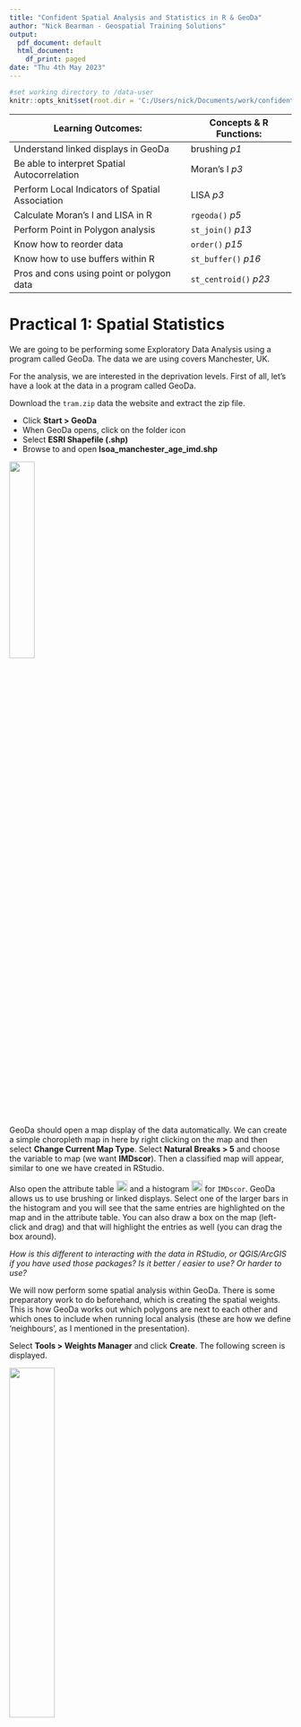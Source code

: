 ```yaml
---
title: "Confident Spatial Analysis and Statistics in R & GeoDa"
author: "Nick Bearman - Geospatial Training Solutions"
output:
  pdf_document: default
  html_document:
    df_print: paged
date: "Thu 4th May 2023"
---
```


```r
#set working directory to /data-user
knitr::opts_knit$set(root.dir = 'C:/Users/nick/Documents/work/confident-spatial-analysis/data-user')
```

Learning Outcomes: | Concepts & R Functions:  
-------- | --------  
Understand linked displays in GeoDa |  brushing *p1*  
Be able to interpret Spatial Autocorrelation | Moran's I *p3* 
Perform Local Indicators of Spatial Association | LISA *p3*  
Calculate Moran's I and LISA in R | `rgeoda()` *p5*
Perform Point in Polygon analysis | `st_join()` *p13*
Know how to reorder data | `order()` *p15*  
Know how to use buffers within R  | `st_buffer()` *p16*   
Pros and cons using point or polygon data | `st_centroid()` *p23*
<!-- Tables have a max line length, if it is too long, the table gets shrunk -->


# Practical 1: Spatial Statistics

We are going to be performing some Exploratory Data Analysis using a program called GeoDa. The data we are using covers Manchester, UK. 

For the analysis, we are interested in the deprivation levels. First of all, let's have a look at the data in a program called GeoDa.

Download the `tram.zip` data the website and extract the zip file. 

- Click **Start > GeoDa** 
- When GeoDa opens, click on the folder icon 
- Select **ESRI Shapefile (.shp)** 
- Browse to and open **lsoa_manchester_age_imd.shp** 

![](images/geoda-file-open-shape-file.png){ height=30% }



GeoDa should open a map display of the data automatically. We can create a simple choropleth map in here by right clicking on the map and then select **Change Current Map Type**. Select **Natural Breaks > 5** and choose the variable to map (we want **IMDscor**). Then a classified map will appear, similar to one we have created in RStudio. 

Also open the attribute table ![Attribute Table](images/attribute-table.png){ height=20 } and a histogram ![Histogram](images/histogram.png){ height=20 } for `IMDscor`. GeoDa allows us to use brushing or linked displays. Select one of the larger bars in the histogram and you will see that the same entries are highlighted on the map and in the attribute table. You can also draw a box on the map (left-click and drag) and that will highlight the entries as well (you can drag the box around). 

*How is this different to interacting with the data in RStudio, or QGIS/ArcGIS if you have used those packages? Is it better / easier to use? Or harder to use?*

We will now perform some spatial analysis within GeoDa. There is some preparatory work to do beforehand, which is creating the spatial weights. This is how GeoDa works out which polygons are next to each other and which ones to include when running local analysis (these are how we define 'neighbours', as I mentioned in the presentation).

Select **Tools > Weights Manager** and click **Create**.  The following screen is displayed. 

![](images/weights.png){ height=40% }

- Select **Add ID Variable...** and accept the default name.  
- You now need to choose the neighbourhood weight method.  Select **Queen contiguity** and click **Create**.  
- The neighbourhood weight matrix is saved in a file.  A suggested name is given.  This is the LSOA shape file name with a suffix of .gal.  Select **Save** and after a few seconds you should see a message **Weights file `lsoa_manchester_age_imd.gal` created successfully**.  
- Click **OK** on this window and **Close** on the Weights File Creation window. The Weights Manager window should show the details of the neighbours you have just selected. 

Click ![](images/histogram-button.png){ height=20 } and you can see how many neighbours each polygon has. In my data, five is the most common number of neighbours. Close this and open the **Connectivity Map**, which shows the neighbours for each polygon. Close this and the Weights Manager when you are happy with it. 

## Moran's I

We can now start to explore the spatial patterns of the model we want to develop.  Click on the **Space** item on the GeoDa menu.  First we are going to look at the global indicator of spatial autocorrelation.  Select the first menu item **Univariate Moran's I**.  A list of variables is displayed.  Choose the `IMDscor` variable.  Select the weights file we created earlier. 

![](images/morans-i.png){ height=40% }

A new window opens with a scatter plot of the IMDscor variable and the lagged IMDscor variable.  The lagged IMDscor variable is the value of the IMD Score for the selected neighbourhood and its neighbours as defined when we set the spatial weights.  The scatter-plot suggests a positive correlation between the variables.  This means that there is a weak positive spatial autocorrelation. It has a value of 0.253 confirming this positive spatial autocorrelation. We will now look at the local indicators of spatial association.  

## Local Indicators of Spatial Association (LISA)

- Select **Space > Univariate Local Moran's I**. 
- Select the `IMDscor` variable from the list displayed and select the weights file used earlier (it should be selected automatically). 
- A screen with three check boxes is shown.  Check all three and click **OK**.  A number of windows are produced. 
- The scatter plot is the same as we produced in the previous section. The two maps shown below are produced.  You will probably need to expand them to full screen to see the legends and patterns displayed. 

![](images/lisa.png){ height=35% }

The first map shows the extent to which neighbouring areas are clustered:  
  
- red areas are neighbourhoods with a high proportion of deprived areas surrounded by similar neighbourhoods 
- darker blue areas are neighbourhoods with a low proportion of deprived areas surrounded by similar neighbourhoods 
- lighter blue areas are neighbourhoods with a low proportion of deprived areas surrounded by neighbourhoods with a high proportion of deprived areas 
- pink areas are neighbourhoods with a high proportion of deprived areas surrounded by neighbourhoods with a low proportion of deprived areas 
- white areas are neighbourhoods where the surrounding neighbourhoods do not generate a statistically significant relationship. 

The second map shows the level of statistical significance.  The values are 0.05, 0.01 and 0.001.

We can see that areas of high and low deprivation cluster together.

Now that we have the clustering output, we can save these to the shapefile and then load them into R to map or to do other analysis. *Moving data from one GIS application to another is something that happens regularly with many of the projects I am working on!* 

Right click on the map and choose **Save Results**. Tick all three boxes (to save all of the results). This will create a new variable in the shapefile for each of the results we are saving. It should look like this:

![](images/save-lisa.png){ height=20% }

Open the attribute table within GeoDa ![](images/attribute-table.png){ height=20 } and you can see the three new variables on the right hand side of the table. Click the Save button ![](images/save.png){ height=20 } to save the updated shapefile. 

## Moran's I and LISA in R (optional exercise)

There is a library for R, that allows us to do many of the GeoDa analyses inside R. It is called `rgeoda` and more details are at: 
https://geodacenter.github.io/rgeoda/. There is also a very good tutorial at https://geodacenter.github.io/rgeoda/articles/rgeoda_tutorial.html which I'd recommend if you are interested in more details. 

To mirror the Moran's I and LISA analysis we did in GeoDa, load the libraries. Remember to install the `rgeoda` package if you need to: 

```r
library(rgeoda)
library(sf)
library(tmap)
```

Load the `lsoa_manchester_age_imd.shp` file from the `trams.zip` file:


```r
#read in shapefile
manchester_lsoa <- st_read("lsoa_manchester_age_imd.shp")
```

Calculate the spatial weights: We are using Queen weights by default, but there are also many other options. 

```r
# Calculate Spatial Weights
queen_w <- queen_weights(manchester_lsoa)
summary(queen_w)
```

If we want to, we can integrate the neighbours of a specific polygon:


```r
# To access the details of the weights: e.g. list the neighbours of a specified observation:
nbrs <- get_neighbors(queen_w, idx = 1)
cat("\nNeighbors of the 1-st observation are:", nbrs)
```

We can replicate the Moran's I scatter plot in R. As far as I can tell, this is not built into the RGeoDa library, so there is a bit of leg work to replicate it. *If you are interested in the background, have a look at https://github.com/GeoDaCenter/rgeoda/issues/41*. 

Our Moran's I scatter plot in GeoDa is the imd value on the x axis, and the lagged imd value on the Y axis. The lagged IMD value is the average value for each LSOA's neighbour, as defined using the neighbourhood tools earlier. This is termed the spatial lag (neighbourhood's average value) and we calculate this based on the weights we have just calculated:

```r
lag <- spatial_lag(queen_w, manchester_lsoa['IMDscor'])
```
```r
lag
```

`lag` is now our lagged value (Y axis). `manchester_lsoa$IMDscor` is our IMD score (X axis). 

Unfortunately they are not in the same format. The `lag` variable is a `list` and we need to make it an integer. 

```r
#unlist
lag <- as.integer(unlist(lag))
#extract data
imd <- manchester_lsoa$IMDscor
```
```r
#plot graph
plot(imd,lag)
```

In GeoDa the values are also rescaled, and we can do this with the `scale()` function:

```r
plot(scale(imd),scale(lag))
```

We also need to calculate the Moran's I value. This is the correlation between the IMD data (`imd`) and the lagged data (`lag`) multiplied by the standard diviation of the lagged data divided by the standard diviation of the imd data. 

```r
#Calculate Moran's I value
I <- cor(imd, lag) * sd(lag) / sd(imd)
```

We can then add this to the plot:
```r
plot(scale(imd),scale(lag), main = paste0("Moran's I: ",round(I,3)))
#add line
abline(0,I, col = "red")
```

We can also perform our LISA calculation. We need to extract the column we want to use (`IMDscor`) and then use that with the existing weights variable:

```r
# Calculating Local Indicators of Spatial Association–LISA
# Local Moran

manchester_IMD <- manchester_lsoa["IMDscor"]
lisa <- local_moran(queen_w, manchester_IMD)
```

This `lisa` object contains all of the results, and we can access them using a number of commands:

```r
#Get the values of the local Moran's I
lms <- lisa_values(gda_lisa = lisa)
```

```r
lms
```

```r
#get the pseudo-p values of significance of local Moran computation, the green significance map
pvals <- lisa_pvalues(lisa)
```

```r
pvals
```

```r
#get the cluster indicators of local Moran computation, the blue-red map values
cats <- lisa_clusters(lisa, cutoff = 0.05)
```

```r
cats
```

These are stored as values of `1` to `5`, accessible through:

```r
lbls <- lisa_labels(lisa)
lbls
```
*Formally, there are also values `6 Undefined` and `7 Isolated` although they are rarely used, and not present in our data for Greater Manchester.* 

We can use the `table()` command to see how many entries of each there are in the `cats` variable:

```r
table(cats)
```

We can also then map our data:

```r
#join labels on to the data
  manchester_lsoa$lisaCats <- cats

# access colours and labels
  lisa_colors <- lisa_colors(lisa)
  lisa_labels <- lisa_labels(lisa)
```
```r
#draw map
  tm_shape(manchester_lsoa) + 
    tm_polygons("lisaCats", palette = lisa_colors[1:5], labels = lisa_labels[1:5])
```

We have restricted the colours and labels to the first five (`[1:5]`) because we do not need numbers `6` and `7` for this data. 

For more information on the mapping, see the tutorial at https://geodacenter.github.io/rgeoda/articles/rgeoda_tutorial.html#exploratory-spatial-data-analysis. 

\newpage

# Practical 2: Spatial Decision Making

We are going to be looking at a range of data for the tram system in Greater Manchester using spatial joins and spatial overlays RStudio. 

Now is a good time to remind you about using scripts (i.e. make sure you use one!). It's also a good idea to use the project facility within RStudio. To do this, open RStudio, click **File > New Project...**. Then click **New Directory > Empty Project**, select a folder (e.g. Documents) and then type a new folder name where the project will be saved. Finally click **Create Project**. This will be your working directory. Projects allow RStudio to keep related files (e.g. scripts) together. 

### Plotting maps

First, we are going to plot our data. This is a quick recap from previous work, but it is worth doing. Let's load the libraries we need. 

```r
library(sf)
library(tmap)
```

We are also going to be using data from `tram.zip`. Download and extract the data into your working directory. 

Next, read in some data and plot the data.

```r
#read in data
  manchester_lsoa <- st_read("lsoa_manchester_age_imd.shp")
  
```

```r
#plot data
  qtm(manchester_lsoa)
```

Also, checkout what attributes we have in the data:

```r
  head(manchester_lsoa)
```

We have a selection of different columns here. Of particular note are the `IMDscor`, `IMDrank` and `IMDdecl` columns - containing IMD data (score, rank and decile). We also have the total number of people in each LSOA (`AllUslR`) and the population in a range of age groups. The age data we have used before - see [Introduction to Spatial Data & Using R as a GIS](https://github.com/nickbearman/intro-r-spatial-analysis) course for details.  

The IMD data is new. This is the Index of Multiple Deprivation, and consists of a measure of deprivation for each LSOA. <!-- More details on IMD --> 

*There are 3 measures in this data - the IMD score, rank and decile. We will primarily be using the score, where the area with the highest score is the most deprived (with a rank of 1 and in the first decile).*

We can map this data by adapting our mapping code:

```r
tm_shape(manchester_lsoa) +
  tm_polygons("IMDscor", title = "IMD Score", palette = "Blues", style = "jenks") +
  tm_layout(legend.title.size = 0.8)
```

Now we have a map of IMD by LSOA in Greater Manchester. 

*You may have noticed we are using the 2011 Census LSOA boundaries. This is because the IMD data (from 2019) are only available in these boundaries, they have not been updated yet for the 2021 Census LSOA boundaries. Only 3.1% of LSOA boundaries have changed between the two censuses https://www.ons.gov.uk/peoplepopulationandcommunity/healthandsocialcare/healthandwellbeing/articles/generalhealthbyagesexanddeprivationenglandandwales/census2021.*

*The next version of the IMD for England is due out in 2025 or 2026 and usually Wales, Scotland and NI follow soon after that. More details at https://ocsi.uk/2023/07/10/we-are-updating-the-english-indices-of-deprivation/ if you are interested.*

## Public Transport Services

Public transport has an important role to play in tackling deprivation. We can use RStudio to see where the trams in Manchester run and how they relate to deprived areas. 
We have a selection of tram data available in the `tram.zip` file we downloaded earlier. 
  
Load the tram line data:
  
```r
# read in tramlines
  tramlines <- st_read("Metrolink_Lines_Functional.shp")
```

The tram line data are just context for us at the moment. Have a look at them using `qtm()` and `head()` and then we can move on to the tram station data. 

We also need the tram stations, which are only available as a CSV file with Eastings and Northings:

```r
#read in CSV with tram station locations
  stations_CSV <- read.csv("TfGMMetroRailStops.csv", header = TRUE)
```

It should look like this:

```r
head(stations_CSV)
```

This data file actually contains both Railway stations and Tram stations. For this work, we only need the tram station data, so let's create a subset. Have a look at the data:

```r
View(stations_CSV)
```

`View()` is a handy function that allows us to view the data in a scrollable window. Very useful for data exploration. Note that there is a column called `NETTYP` (third from the right) which has two values - `M` for Metrolink station and `R` for railway station. 

We can use the `which()` function to select out which rows are metrolink stations:

```r
which(stations_CSV$NETTYP == "M")
```

However this just gives us a list of numbers - in fact, the index numbers. If we run `stations_CSV[92,]` it will show us just row 92, a Metrolink station called `Abraham Moss`. 

We can use this to do a subset of the data - select out these ones, and save them as a new variable:

```r
#subset out Metrolink stations
metrolink_stations_CSV <- stations_CSV[which(stations_CSV$NETTYP == "M"),]
```
```r
head(metrolink_stations_CSV)
```

We now need to convert this to a `sf` layer, like we did with the crime data in the Introduction course. 

From `head(metrolink_stations_CSV)`, we can see that the data consists of a number of columns, each with a heading. Two of these are called **GMGRFE** and **GMGRFN**. These are the columns that give the coordinates (Eastings, column ending in `E` and Northings, column ending in `N`) in the British National Grid Coordinate Reference System of each station. 

There are also other columns, with various information. At the moment, the data is just in a data frame object - not any kind of spatial object. The numbers in the columns are just numbers. R doesn't know they are coordinates (and therefore spatial data) until we explicitly tell it.

To turn it into a spatial layer, enter the following:

```r
#make as a sf layer
tram_stations <- st_as_sf(metrolink_stations_CSV, coords = c('GMGRFE', 'GMGRFN'), crs = 27700)
```

This function `st_as_sf()` is a generic function allowing us to create `sf` objects. In this case it takes the `metrolink_stations_CSV` variable, extracts the coordinates `coords = c('GMGRFE', 'GMGRFN')` and sets the CRS to British National Grid `crs = 27700`. 

Try `head(tram_stations)` to see the attribute table, similar to earlier. We can also plot the tram stations, with the tram lines for context:

```r
#plot just tram stations
tm_shape(tram_stations) +
  tm_dots(tram_stations, size = 0.1, shape = 19, col = "darkred") 
```

```r
#plot tram stations and tram lines, for context
tm_shape(tram_stations) +
  tm_dots(tram_stations, size = 0.1, shape = 19, col = "darkred") +
tm_shape(tramlines) +
  tm_lines(col = "black")
```

We can also plot the data, on top of the Greater Manchester LSOAs. We will be making use of this in the next section. 

```r
#plot tram stations and LSOAs
tm_shape(tram_stations) +
  tm_dots(tram_stations, size = 0.1, shape = 19, col = "darkred") + 
  tm_shape(manchester_lsoa) +
  tm_borders()

```

## IMD of Tram Station Catchment Areas

Now we know where the tram stations are, and we can overlay that with the LSOA data as we showed in the previous map. 

We can see what the deprivation level is at each tram station, using a point in polygon analysis. The points are the tram stations and the polygons are the LSOAs. 

```r
#spatial join
stations_in_LSOA <- st_join(tram_stations, manchester_lsoa)

#view the data
View(stations_in_LSOA)
```

At the moment, we have just picked one tram stations for each LSOA. Most LSOAs only have one tram station in them, so this isn't a problem. 

However some LSOAs will have more than one tram station in them. We can see this by counting how many tram stations are in each LSOA: 

*We will need to use the `dplyr` library for this - make sure you install it if you haven't got it already*

```r
#count stations in LSOA
library(dplyr)
stations_in_LSOA_count <- count(as_tibble(stations_in_LSOA), NAME)
```

The easiest way to view this is to open it in a `View()` tab:

```r
View(stations_in_LSOA_count)
```

We can then also sort the columns - click on the arrows by the **n** column. ![](images/arrows.png){ height=20 } You can see several LSOAs have more than one tram station within them, e.g. Manchester 054C. 

If you look for Manchester 054C in the `stations_in_LSOA` variable - again, easiest in a `View()` tab and reorder the data - then you can see the LSOA Manchester 054C is listed three times, against each tram station it is in: **Exchange Square, Market Street and Victoria**. 

We can also do this visually - which might make it easier to see what is going on. We can plot a map on one LSOA to see now many tram stations there are. 

First of all we need to know which LSOA we are interested in. R uses indexes to identify things. So we know Manchester 054C has more than one station in it. We can use `which()` to find out the index of Manchester 054C.

```r
which(manchester_lsoa$NAME == "Manchester 054C")
```
Which will tell us it is `1643`. We can then plug this into some map code:

```r
#example of LSOA with more than one tram station in
tm_shape(manchester_lsoa[1643,]) +
  tm_borders() +
  tm_shape(tram_stations) +
  tm_dots(tram_stations, size = 0.1, shape = 19, col = "darkred") +
  tm_shape(manchester_lsoa) +
  tm_borders() +
  tm_shape(tramlines) +
  tm_lines(col = "black")
```

Here we see the stations (red dots) the line (black) and the LSOA boundaries (grey). *Remember the order of the map layers is key - the first one (in this case `tm_shape(manchester_lsoa[1643,])`) sets what is shown on the map, and then the rest are added in order, first to last.* 

This is not a specific problem at the moment, as each tram station has one LSOA linked with it - but we will come back to this later on. 


## Showing Most and Least Deprived Stations

So how do we show the stations with the most and least deprived LSOAs on the map? When reordering bits in the `View()` tab is useful for exploring, this isn't saved. We can use a different function to do this. 

There is an `order()` function in R that allows us to reorder data. This is particularly useful if we want to display the 10 most and 10 least deprived stations! This code below reorders the data within the existing variable.

```r
stations_in_LSOA <- stations_in_LSOA[order(stations_in_LSOA$IMDscor, decreasing = TRUE), ]
```

We can then plot the top and bottom 10 stations. Note that there are 99 stations in our data frame, so `[1:10,]` gives us the top ten (most deprived) and `[89:99,]` will give us the bottom ten (least deprived):

```r
#plot all stations
tm_shape(stations_in_LSOA) +
  tm_dots(stations_in_LSOA, size = 0.1, shape = 19, col = "darkred") 
```

```r
#show top / bottom stations
tm_shape(stations_in_LSOA) +
  tm_dots(size = 0.1, shape = 19, col = "darkred") +
  tm_shape(stations_in_LSOA[1:10,]) +
  tm_dots(size = 0.1, shape = 19, col = "red") +
  tm_shape(stations_in_LSOA[89:99,]) +
  tm_dots(size = 0.1, shape = 19, col = "blue") 
```
  
So, which tram stop is the most deprived? and which is the least deprived?
  
## Tram Stop Buffers

Currently we have been looking at just the LSOA each tram stop is within. However if we overlay each tram stop (as a point) we can see that assuming that people come from the LSOA it is in might not be a good idea. A good example is the St Werburgh's Road tram stop. We can map this using the same principle as we did to map one LSOA earlier:

```r
#which index do we need?
which(tram_stations$RSTNAM == "St Werburgh's Road")
#map them
tm_shape(tram_stations[c(84,19,94),]) +
  tm_dots(tram_stations, size = 0.1, shape = 19, col = "darkred") +
  tm_shape(manchester_lsoa) + 
  tm_polygons("IMDscor", title = "IMD Score", palette = "Blues", style = "jenks") +
  tm_shape(tram_stations[84,]) +
  tm_dots(tram_stations, size = 0.1, shape = 19, col = "red") +
    tm_shape(tramlines) +
  tm_lines(col = "black")
```

Here, we have St Werburgh's Road (in red) and the surrounding LSOAs, coloured in blue to represent their IMD (dark blue = more deprived). However we don't know whether users of the tram come from the LSOA to the east (dark blue), south (light blue) or north (mid blue). In fact, they probably come from all three LSOAs. 

<add example to powerpoint>

we could look at the LSOAs that are within a set distance (for example a 15 minute walk) of each tram stop. How would this help?

To look at the LSOAs within a set distance, we can use a tool called a buffer. This creates a circle at a set distance around a point. 

So how big a buffer should we create? How far are people likely to walk to get to their nearest tram stop? Let's say people will walk for 15 min. At a speed of 3 mph, this is equal to about 1.2km. We can use the `st_buffer()` function to generate a buffer of 1.2km (1200 m). 

```r
#plot the tram stations
  qtm(tram_stations)
```
```r
#calculate the buffer (distance is 1200 meters)
  tram_stations_1200_buffer <- st_buffer(tram_stations, 1200)
```
```r
#plot the buffer
  qtm(tram_stations_1200_buffer)
```

```r
tm_shape(tram_stations_1200_buffer[84,]) +
  tm_polygons(alpha=0) +
  tm_shape(tram_stations[c(84,19,94),]) +
  tm_dots(tram_stations, size = 0.1, shape = 19, col = "darkred") +
  tm_shape(manchester_lsoa) + 
  tm_polygons("IMDscor", title = "IMD Score", palette = "Blues", style = "jenks") +
  tm_shape(tram_stations_1200_buffer[84,]) +
  tm_polygons(alpha=0.3) +
  tm_shape(tramlines) +
  tm_lines(col = "black") +
  tm_shape(tram_stations) +
  tm_dots(tram_stations, size = 0.2, shape = 19, col = "black") +
  tm_shape(tram_stations[84,]) +
  tm_dots(tram_stations, size = 0.2, shape = 19, col = "red")
```

This shows St Werburgh's Road (in red) and other tram stations in black. Clearly this buffer is too big - not everyone in this buffer would go to St Werburgh's Road. So we need to make the buffer a bit smaller. This might be different on stations further out in the network - and we could have different sized buffers for each station, either based a) on the location of the neighbouring stations or b) even a survey of passengers at each station. This highlights some of the issues of working with a model like this. 

Anyway, a buffer size of 600m seems a reasonable compromise:

```r
tram_stations_buffer <- st_buffer(tram_stations, 600)
tm_shape(tram_stations_buffer[c(84,19,94),]) +
  tm_polygons(alpha=0) +
  tm_shape(tram_stations[c(84,19,94),]) +
  tm_dots(tram_stations, size = 0.1, shape = 19, col = "darkred") +
  tm_shape(manchester_lsoa) + 
  tm_polygons("IMDscor", title = "IMD Score", palette = "Blues", style = "jenks") +
  tm_shape(tram_stations_buffer) +
  tm_polygons(alpha=0.3) +
  tm_shape(tramlines) +
  tm_lines(col = "black") +
  tm_shape(tram_stations) +
  tm_dots(tram_stations, size = 0.2, shape = 19, col = "black") +
  tm_shape(tram_stations[84,]) +
  tm_dots(tram_stations, size = 0.2, shape = 19, col = "red")
```

```r
tram_stations_buffer <- st_buffer(tram_stations, 600)
```


We now have the buffers (the circles) for each tram station. See how our 600m buffer around a tram station covers a number of different LSOAs. Additionally a few LSOAs are completely covered, and most are only partially covered by the buffers. 

There are a number of different ways we can look at how the buffers and LSOAs relate to one another. We are going to look at a quite simple approach - convert the LSOAs to points and for each buffer use a point in polygon analysis to take the average deprivation level of the LSOAs (points) within the buffer. 

**There are a number of limitations with this method and this is something to think about as you work through this process: how could you do the analysis differently in the future?**

*We will also discuss some alternative approaches later in the practical.*

First, we need to convert the LSOA polygons into points. Fortunately, there is a function `st_centroid()` which will do this for us. This calculates the centre point (centroid) for each LSOA. The function creates a `sf` data frame.

```r
#convert polygons to points  
  manchester_lsoa_points <- st_centroid(manchester_lsoa) 
```
```r
#plot points
  qtm(manchester_lsoa_points)
#plot points and LSOA
  tm_shape(manchester_lsoa) +
  tm_borders(col = "red") +
  tm_shape(manchester_lsoa_points) +
  tm_dots(manchester_lsoa_points, size = 0.1, shape = 19, col = "darkred") 
```

We also still have the IMD data in the variable:

```r
View(manchester_lsoa_points)
```

Now we have the train stations buffers as polygons and the LSOAs as points (as shown in the plot above). We can do the overlay manually by plotting the different data sets on top of one another. 

This is a (simpler) version of the map:

```r
#map of one station buffer with LSOA points in it
tm_shape(tram_stations_buffer[c(84),]) +
  tm_polygons(alpha=0) +
  tm_shape(manchester_lsoa) + 
  tm_polygons() +
  tm_shape(tram_stations[c(84),]) +
  tm_dots(tram_stations, size = 0.1, shape = 19, col = "darkred") +
  tm_shape(manchester_lsoa_points) +
  tm_dots(manchester_lsoa_points, size = 0.1, shape = 19, col = "darkgreen") +
  tm_shape(tram_stations_buffer[c(84),]) +
  tm_polygons(alpha=0)
```

This is a bit more complex, but shows the data better. Feel free to skip if you want to!

```r
tm_shape(tram_stations_buffer[c(84,19,94),]) +
  tm_polygons(alpha=0) +
  tm_shape(tram_stations[c(84,19,94),]) +
  tm_dots(tram_stations, size = 0.1, shape = 19, col = "darkred") +
  tm_shape(manchester_lsoa) + 
  tm_polygons("IMDscor", title = "IMD Score", palette = "Blues", style = "jenks") +
  tm_shape(manchester_lsoa_points) +
  tm_dots(manchester_lsoa_points, size = 0.1, shape = 19, col = "darkred") +
  tm_shape(tram_stations_buffer) +
  tm_polygons(alpha=0.3) +
  tm_shape(tramlines) +
  tm_lines(col = "black") +
  tm_shape(tram_stations) +
  tm_dots(tram_stations, size = 0.2, shape = 19, col = "black") +
  tm_shape(tram_stations[84,]) +
  tm_dots(tram_stations, size = 0.2, shape = 19, col = "red")
```

The map just shows how the data relate to each other. However, to link the two we need to do a spatial join. This is similar to what we did earlier. 

```r
#st_join is a left join
#join each station to the LSOAs within the buffer
  tram_stations_IMD <- st_join(tram_stations_buffer, manchester_lsoa_points)
  View(tram_stations_IMD)
```

Each station (`tram_stations_buffer`) is listed multiple times - one for each LSOA (`manchester_lsoa_points`) which falls within the buffer. We can group this:

```r
#group by Station, take average IMDscore. 
  station_LSOA_IMD <- tram_stations_IMD %>% group_by(RSTNAM) %>% summarise(mean(IMDscor)) 
#view the average IMD score for each station
View(station_LSOA_IMD)
```
```r
qtm(station_LSOA_IMD)
```

The `%>%` command (known as a pipe) is a piece of code from the tidyverse. It allows you to pass the output from one function in to another function. This is sometimes known as chaining commands together. Here, we take `tram_stations_IMD`, pass it to `group_by(RSTNAM)` and then pass on to `summarise(mean(IMDscor))`. 

Now we have each station buffer listed once, with the average IMD score (`mean(IMDscor)`). Currently they are still the buffers, which won't make sense to map, so we can convert them back to points (centroids):

```r
#still buffers (of each station), so convert to points (centroids)
station_LSOA_IMD_pt <- st_centroid(station_LSOA_IMD)
```
```r
qtm(station_LSOA_IMD_pt)
```

Now we can map them with the IMD score:

```r
tm_shape(tram_stations_1200_buffer) +
  tm_borders(col = "red") +
  tm_shape(station_LSOA_IMD_pt) +
  tm_dots(station_LSOA_IMD_pt, size = 0.1, shape = 19, col = "darkred")
```

We can then reorder them, and map them according to the IMD:

```r
#reorder, most deprived at the top
station_LSOA_IMD_pt_ordered <- station_LSOA_IMD_pt[order(station_LSOA_IMD_pt$`mean(IMDscor)`, 
            decreasing = TRUE), ]

head(station_LSOA_IMD_pt_ordered)

#plot map of average IMD score by station (top 10 in Red, bottom 10 in Blue)
tm_shape(station_LSOA_IMD) +
  tm_polygons("mean(IMDscor)", title = "IMD Score", palette = "Blues", style = "jenks") +
  tm_shape(station_LSOA_IMD_pt_ordered) +
  tm_dots(station_LSOA_IMD_pt_ordered, size = 0.1, shape = 19, col = "darkred") +
  tm_shape(station_LSOA_IMD_pt_ordered[1:10,]) +
  tm_dots(station_LSOA_IMD_pt_ordered[1:10,], size = 0.1, shape = 19, col = "red") +
  tm_shape(station_LSOA_IMD_pt_ordered[89:99,]) +
  tm_dots(station_LSOA_IMD_pt_ordered[89:99,], size = 0.1, shape = 19, col = "blue") 

```


We now have the average deprivation for each tram stop. 
**What problems might there be with this method?**

**How is this different to our previous measure?** 



<!-- show side by side: 

tm_shape(stations_in_LSOA) +
  tm_dots(size = 0.1, shape = 19, col = "darkred") +
  tm_shape(stations_in_LSOA[1:10,]) +
  tm_dots(size = 0.1, shape = 19, col = "red") +
  tm_shape(stations_in_LSOA[89:99,]) +
  tm_dots(size = 0.1, shape = 19, col = "blue") 

tm_shape(station_LSOA_IMD_pt_ordered) +
  tm_dots(station_LSOA_IMD_pt_ordered, size = 0.1, shape = 19, col = "darkred") +
  tm_shape(station_LSOA_IMD_pt_ordered[1:10,]) +
  tm_dots(station_LSOA_IMD_pt_ordered[1:10,], size = 0.1, shape = 19, col = "red") +
  tm_shape(station_LSOA_IMD_pt_ordered[89:99,]) +
  tm_dots(station_LSOA_IMD_pt_ordered[89:99,], size = 0.1, shape = 19, col = "blue") 

-->
  
- Discuss your results with a neighbour. How could the deprivation be calculated differently? 

There are many different ways to improve this analysis. If you want, have a go at one or two of the options below:

- Try running the analysis with a different buffer. How easy is this within R to change the buffer to 1km (1000m) compared to another GIS? 
- We calculated the average (`mean(IMDscor)`) IMD score for each tram station catchment area. Are there better measures for quantifying who has access, given we are interested in looking at access for the most deprived areas. Would `max(IMDscor)`, to show the most deprived LSOA, be more useful? Can you update the code for this?

Next up we have two optional exercises: **Polygon Polygon Overlay** and **Future Tram Expansion**. Do try one, or both of these, if you have time. 


## Polygon Polygon Overlay (optional exercise)

When we looked at which LSOAs were in the catchment area, we converted the polygons to points, and then either the LSOA was in the catchment area of the tram station, or it was not in the catchment area. However when we look at the LSOA polygons, it is clear many are only partly in the catchment area. Could we include this in our analysis somehow? 

*An interesting aside is is there any benefit to including this in our analysis? We have already estimated the walking distance, which has it's pros and cons. Is including the polygon LSOAs worth the extra time and effort? For the moment we will say yes, but this is always something to keep in mind.*

One potential way to more accurately represent the population who are within the tram station catchment areas is to use a weighted area calculation. This involves calculating the area of the LSOA that is inside the buffer (e.g. 68%) then incorporate this into the overall average using a weighted approach (e.g. 68% of the IMD score for that LSOA).

*This is a very common approached used with population, e.g. if 68% of the LSOA area is within the buffer zone, then it makes sense to assume 68% of the population could make use of the tram station.*

We can extend this to IMD score, with the assumption if 68% of one deprived area is within the tram station catchment area, but 100% of a different area is within the catchment area of a different tram station, it is more important to prioritise the deprived area with 100% coverage than the one with 68% coverage. Therefore a 100% weight is given to one, and only a 68% weight is given to another. 

So how can we do this in R? When faced with a question like this, often Stack Exchange has some useful posts. Have a read of this post http://gis.stackexchange.com/questions/140504/extracting-intersection-areas-in-r for some interesting suggestions, particularly using the `sf` library at the bottom of the post. 

Have a go at writing the code. The function `st_intersection()` is the key one you need to use. 

*The answers are provided in `st_intersection_code.R` if you want to have a look. Try working out the code yourself first though!*

## Future Tram Expansion (optional exercise)

We can extend this principle to look at groups of tram stops (either using just the stop location, or the buffer approach. For example, let's say there are some prospective new tram routes which could be built (see `future_tramlines.geojson` and `future_tramstops.shp`).

Load the `future_tramlines.geojson`, which is available as a GeoJSON file. This is a different type of file to a shape file and is an XML based format (open it in Notepad if you are interested in how it is structured). `st_read()` can read all sorts of file formats, so we can adapt the code easily.   
  
```r
#read in tramline data
  future_tramlines <- st_read(dsn = "future_tramlines.geojson")
```

When combined with the `future_tramstops.shp` file, we can see we have three different areas for expansion: Stockport Extension, Airport western loop and Port Salford. 

```r
# plot data
tm_shape(future_tramlines) +
  tm_lines() +
tm_shape(future_tramstops) +
  tm_dots(size = 0.1)
```


There is only funding to build one route, and we need to chose which one to build. For this exercise we are going to say that the route that gives access to the most deprived area(s) will be our recommended route (obviously there are many other factors that could be involved!). 

**Analyse the prospective new routes to see which reaches the areas with highest deprivation levels.**

-----

  
This practical was written using R 4.3.0 (2023-04-21) and RStudio 2023.06.0 by Dr. Nick Bearman (nick@nickbearman.com). It has also been tested in R 4.3.2 (2023-10-31) and RStudio 2023.09.1 (RStudio Cloud).

This work (Confident Spatial Analysis and Statistics in R & GeoDa) is licensed under the Creative Commons Attribution-NonCommercial-ShareAlike 4.0 International License. To view a copy of this license, visit http://creativecommons.org/licenses/by-nc-sa/4.0/. <img style="height:22px!important;margin-left:3px;vertical-align:text-bottom;" src="https://mirrors.creativecommons.org/presskit/icons/cc.svg?ref=chooser-v1"><img style="height:22px!important;margin-left:3px;vertical-align:text-bottom;" src="https://mirrors.creativecommons.org/presskit/icons/by.svg?ref=chooser-v1"><img style="height:22px!important;margin-left:3px;vertical-align:text-bottom;" src="https://mirrors.creativecommons.org/presskit/icons/nc.svg?ref=chooser-v1"><img style="height:22px!important;margin-left:3px;vertical-align:text-bottom;" src="https://mirrors.creativecommons.org/presskit/icons/sa.svg?ref=chooser-v1">

The latest version of the PDF is available from https://github.com/nickbearman/confident-spatial-analysis. This is v7.0 and this was created on `r format(Sys.time(), '%d %B %Y')`.


